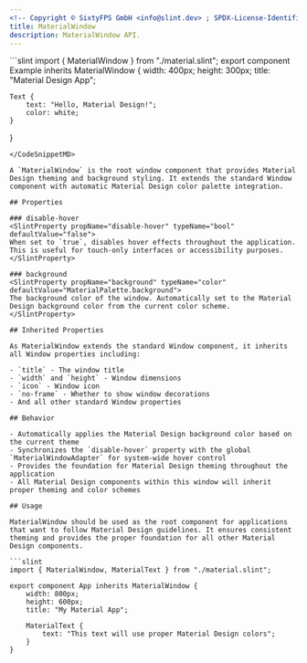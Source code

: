 ```yaml
---
<!-- Copyright © SixtyFPS GmbH <info@slint.dev> ; SPDX-License-Identifier: MIT -->
title: MaterialWindow
description: MaterialWindow API.
---
```



<CodeSnippetMD imagePath="" noScreenShot scale="3" imageWidth="300" imageHeight="200" imageAlt="">
```slint
import { MaterialWindow } from "./material.slint";
export component Example inherits MaterialWindow {
    width: 400px;
    height: 300px;
    title: "Material Design App";

    Text {
        text: "Hello, Material Design!";
        color: white;
    }
}
```
</CodeSnippetMD>

A `MaterialWindow` is the root window component that provides Material Design theming and background styling. It extends the standard Window component with automatic Material Design color palette integration.

## Properties

### disable-hover
<SlintProperty propName="disable-hover" typeName="bool" defaultValue="false">
When set to `true`, disables hover effects throughout the application. This is useful for touch-only interfaces or accessibility purposes.
</SlintProperty>

### background
<SlintProperty propName="background" typeName="color" defaultValue="MaterialPalette.background">
The background color of the window. Automatically set to the Material Design background color from the current color scheme.
</SlintProperty>

## Inherited Properties

As MaterialWindow extends the standard Window component, it inherits all Window properties including:

- `title` - The window title
- `width` and `height` - Window dimensions
- `icon` - Window icon
- `no-frame` - Whether to show window decorations
- And all other standard Window properties

## Behavior

- Automatically applies the Material Design background color based on the current theme
- Synchronizes the `disable-hover` property with the global `MaterialWindowAdapter` for system-wide hover control
- Provides the foundation for Material Design theming throughout the application
- All Material Design components within this window will inherit proper theming and color schemes

## Usage

MaterialWindow should be used as the root component for applications that want to follow Material Design guidelines. It ensures consistent theming and provides the proper foundation for all other Material Design components.

```slint
import { MaterialWindow, MaterialText } from "./material.slint";

export component App inherits MaterialWindow {
    width: 800px;
    height: 600px;
    title: "My Material App";

    MaterialText {
        text: "This text will use proper Material Design colors";
    }
}
```
